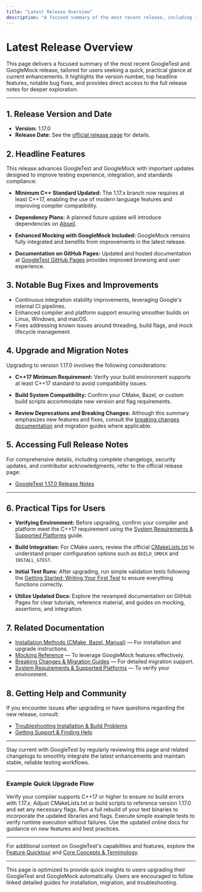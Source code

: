 ```yaml
---
title: "Latest Release Overview"
description: "A focused summary of the most recent release, including its version number, headline features, notable fixes, and a link to the full release notes. Ideal for upgrading users who need a quick glimpse at what's new."
---
```


# Latest Release Overview

This page delivers a focused summary of the most recent GoogleTest and GoogleMock release, tailored for users seeking a quick, practical glance at current enhancements. It highlights the version number, top headline features, notable bug fixes, and provides direct access to the full release notes for deeper exploration.

---

## 1. Release Version and Date

- **Version:** 1.17.0
- **Release Date:** See the [official release page](https://github.com/google/googletest/releases/tag/v1.17.0) for details.


## 2. Headline Features

This release advances GoogleTest and GoogleMock with important updates designed to improve testing experience, integration, and standards compliance:

- **Minimum C++ Standard Updated:**
  The 1.17.x branch now requires at least C++17, enabling the use of modern language features and improving compiler compatibility.

- **Dependency Plans:**
  A planned future update will introduce dependencies on [Abseil](https://github.com/abseil/abseil-cpp).

- **Enhanced Mocking with GoogleMock Included:**
  GoogleMock remains fully integrated and benefits from improvements in the latest release.

- **Documentation on GitHub Pages:**
  Updated and hosted documentation at [GoogleTest GitHub Pages](https://google.github.io/googletest/) provides improved browsing and user experience.


## 3. Notable Bug Fixes and Improvements

- Continuous integration stability improvements, leveraging Google's internal CI pipelines.
- Enhanced compiler and platform support ensuring smoother builds on Linux, Windows, and macOS.
- Fixes addressing known issues around threading, build flags, and mock lifecycle management.


## 4. Upgrade and Migration Notes

Upgrading to version 1.17.0 involves the following considerations:

- **C++17 Minimum Requirement:**
  Verify your build environment supports at least C++17 standard to avoid compatibility issues.

- **Build System Compatibility:**
  Confirm your CMake, Bazel, or custom build scripts accommodate new version and flag requirements.

- **Review Deprecations and Breaking Changes:**
  Although this summary emphasizes new features and fixes, consult the [breaking changes documentation](https://github.com/google/googletest/releases/tag/v1.17.0) and migration guides where applicable.


## 5. Accessing Full Release Notes

For comprehensive details, including complete changelogs, security updates, and contributor acknowledgments, refer to the official release page:

- [GoogleTest 1.17.0 Release Notes](https://github.com/google/googletest/releases/tag/v1.17.0)


---

## 6. Practical Tips for Users

- **Verifying Environment:** Before upgrading, confirm your compiler and platform meet the C++17 requirement using the [System Requirements & Supported Platforms](../getting-started/prerequisites-and-installation/system-requirements) guide.

- **Build Integration:** For CMake users, review the official [CMakeLists.txt](https://github.com/google/googletest/blob/main/CMakeLists.txt) to understand proper configuration options such as `BUILD_GMOCK` and `INSTALL_GTEST`.

- **Initial Test Runs:** After upgrading, run simple validation tests following the [Getting Started: Writing Your First Test](../guides/core-workflows/getting-started) to ensure everything functions correctly.

- **Utilize Updated Docs:** Explore the revamped documentation on GitHub Pages for clear tutorials, reference material, and guides on mocking, assertions, and integration.


## 7. Related Documentation

- [Installation Methods (CMake, Bazel, Manual)](../getting-started/prerequisites-and-installation/installation-methods) — For installation and upgrade instructions.
- [Mocking Reference](../api-reference/mocking-framework/mock-object-basics) — To leverage GoogleMock features effectively.
- [Breaking Changes & Migration Guides](../changelog/breaking-changes-migration/migration-guides) — For detailed migration support.
- [System Requirements & Supported Platforms](../getting-started/prerequisites-and-installation/system-requirements) — To verify your environment.


## 8. Getting Help and Community

If you encounter issues after upgrading or have questions regarding the new release, consult:

- [Troubleshooting Installation & Build Problems](../getting-started/support-and-troubleshooting/troubleshooting-setup)
- [Getting Support & Finding Help](../faq/support-and-community/where-to-get-help)


---

Stay current with GoogleTest by regularly reviewing this page and related changelogs to smoothly integrate the latest enhancements and maintain stable, reliable testing workflows.


---

### Example Quick Upgrade Flow

<Steps>
<Step title="Check Compiler Compatibility">
Verify your compiler supports C++17 or higher to ensure no build errors with 1.17.x.
</Step>
<Step title="Update Your Build System">
Adjust CMakeLists.txt or build scripts to reference version 1.17.0 and set any necessary flags.
</Step>
<Step title="Rebuild Your Tests">
Run a full rebuild of your test binaries to incorporate the updated libraries and flags.
</Step>
<Step title="Run Validation Tests">
Execute simple example tests to verify runtime execution without failures.
</Step>
<Step title="Review New Documentation">
Use the updated online docs for guidance on new features and best practices.
</Step>
</Steps>


---

For additional context on GoogleTest's capabilities and features, explore the [Feature Quicktour](../overview/architecture-features-integration/feature-quicktour) and [Core Concepts & Terminology](../overview/product-intro-core-concepts/core-concepts-terminology).


---

<Check>
This page is optimized to provide quick insights to users upgrading their GoogleTest and GoogleMock automatically. Users are encouraged to follow linked detailed guides for installation, migration, and troubleshooting.
</Check>
